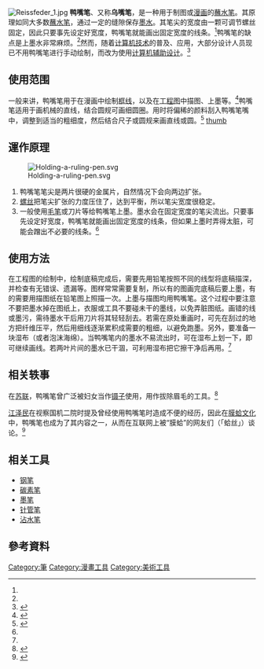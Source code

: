 {{NoteTA
|1=zh-cn:计算机辅助设计;zh-tw:電腦輔助設計;
}}
[[File:Reissfeder_1.jpg|right]]
'''鸭嘴笔'''、又称'''乌嘴笔'''，是一种用于制图或[[漫画|漫画]]的[[蘸水笔|蘸水笔]]。其原理如同大多数[[蘸水笔|蘸水笔]]，通过一定的缝隙保存[[墨水|墨水]]。其笔尖的宽度由一颗可调节螺丝固定，因此只要事先设定好宽度，鸭嘴笔就能画出固定宽度的线条。<ref name="oran" />鸭嘴笔的缺点是上墨水非常麻烦。<ref name="gou" />然而，随着[[计算机技术|计算机技术]]的普及、应用，大部分设计人员现已不用鸭嘴笔进行手动绘制，而改为使用[[计算机辅助设计|计算机辅助设计]]。<ref>{{cite book|author1=[[Stephen_Hawking|Stephen W. Hawking]]|author2=[[杨振宁|杨振宁]]|title=学术报告厅 求学的方法|date=2002|publisher=[[陕西师范大学出版社|陕西师范大学出版社]]|location=西安市|isbn=9787561324653|pages=70|edition=第一版|accessdate=2017年3月25日|ref=jia}}</ref>

==使用范围==
一般来讲，鸭嘴笔用于在漫画中绘制[[框线|框线]]，以及在[[工程图|工程图]]中描图、上墨等。<ref name="gou">{{cite book|author=李文，林若林，张信群，闫华明，郭爱荣，封逸彬|title=机械制图教程|date=2004|publisher=清华大学出版社|location=北京|isbn=7302092214|page=31-32|edition=第一版}}</ref>鸭嘴笔适用于画机械的直线，结合圆规可画细圆圈。用时将偏稀的颜料刮入鸭嘴笔嘴中，调整到适当的粗细度，然后结合尺子或圆规来画直线或圆。<ref name="li">{{cite book|author=罗鸿|title=美院考王|date=2002|publisher=广西美术出版社|location=南宁|isbn=9787806741993|pages=3|edition=第一版|accessdate=2017年3月24日}}</ref>
[[file:Reisszeug_1.jpg|thumb]]

== 運作原理 ==
[[File:Holding-a-ruling-pen.svg|right]]
# 鸭嘴笔笔尖是两片很硬的金属片，自然情况下会向两边扩张。
#[[螺丝|螺丝]]把笔尖扩张的力度压住了，达到平衡，所以笔尖宽度很稳定。
# 一般使用[[毛笔|毛笔]]或刀片等给鸭嘴笔上墨。墨水会在固定宽度的笔尖流出。只要事先设定好宽度，鸭嘴笔就能画出固定宽度的线条，但如果上墨时弄得太脏，可能会蹭出不必要的线条。<ref name="oran" />

==使用方法==
在工程图的绘制中，绘制底稿完成后，需要先用铅笔按照不同的线型将底稿描深，并检查有无错误、遗漏等。图样常常需要复制，所以有的图画完底稿后要上墨，有的需要用描图纸在铅笔图上照描一次。上墨与描图均用鸭嘴笔。这个过程中要注意不要把墨水掉在图纸上，衣服或工具不要碰未干的墨线，以免弄脏图纸。画错的线或墨污，需待墨水干后用刀片将其轻轻刮去。若需在原处重画时，可先在刮过的地方把纤维压平，然后用细线逐渐累积成需要的粗细，以避免跑墨。另外，要准备一块湿布（或者泡沫海绵）。当鸭嘴笔内的墨水不易流出时，可在湿布上划一下，即可继续画线。若两叶片间的墨水已干涸，可利用湿布把它擦干净后再用。<ref name="gou" />

==相关轶事==
在[[苏联|苏联]]，鸭嘴笔曾广泛被妇女当作[[镊子|镊子]]使用，用作拔除眉毛的工具。<ref>{{cite web|title=Рейсфедер для бровей|url=http://www.beauty-practical.ru/2011/10/rejsfeder-dlya-brovej.html|website=beauty-practical.ru|accessdate=2017-03-28|language=ru|archive-date=2017-04-30|archive-url=https://web.archive.org/web/20170430134231/http://www.beauty-practical.ru/2011/10/rejsfeder-dlya-brovej.html|dead-url=no}}</ref>

[[江泽民|江泽民]]在视察国机二院时提及曾经使用鸭嘴笔时造成不便的经历，因此在[[膜蛤文化|膜蛤文化]]中，鸭嘴笔也成为了其内容之一，从而在互联网上被“膜蛤”的网友们（「蛤丝」）谈论。<ref name=":0">{{Cite web|url=http://www.chinacuc.com/xwzx/gsxw/201611/t20161111_169314.html|title=江泽民同志来我公司视察|accessdate=2018-08-23|author=中国联合工程有限公司|date=|publisher=|archive-url=https://web.archive.org/web/20180408085704/http://www.chinacuc.com/xwzx/gsxw/201611/t20161111_169314.html|archive-date=2018-04-08|dead-url=no}}</ref>

==相关工具==
*[[钢笔|钢笔]]
*[[碳素笔|碳素笔]]
*[[墨笔|墨笔]]
*[[针管笔|针管笔]]
*[[沾水笔|沾水笔]]

==參考資料==
{{reflist|
refs=
<ref name="oran">Oran猪. Oran猪漫画教室. 北京: 北京邮电大学出版社. 2009年8月: 148页. ISBN 978-7-5635-2069-5 （简体中文）.</ref>
}}


[[Category:筆|Category:筆]]
[[Category:漫畫工具|Category:漫畫工具]]
[[Category:美術工具|Category:美術工具]]